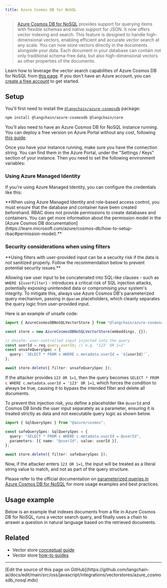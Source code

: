 ```yaml
---
title: Azure Cosmos DB for NoSQL
---
```


> [Azure Cosmos DB for NoSQL](https://learn.microsoft.com/azure/cosmos-db/nosql/) provides support for querying items with flexible schemas and native support for JSON. It now offers vector indexing and search. This feature is designed to handle high-dimensional vectors, enabling efficient and accurate vector search at any scale. You can now store vectors directly in the documents alongside your data. Each document in your database can contain not only traditional schema-free data, but also high-dimensional vectors as other properties of the documents.

Learn how to leverage the vector search capabilities of Azure Cosmos DB for NoSQL from [this page](https://learn.microsoft.com/azure/cosmos-db/nosql/vector-search). If you don't have an Azure account, you can [create a free account](https://azure.microsoft.com/free/) to get started.

## Setup

You'll first need to install the [`@langchain/azure-cosmosdb`](https://www.npmjs.com/package/@langchain/azure-cosmosdb) package:


<IntegrationInstallTooltip/>

```bash npm
npm install @langchain/azure-cosmosdb @langchain/core
```
You'll also need to have an Azure Cosmos DB for NoSQL instance running. You can deploy a free version on Azure Portal without any cost, following [this guide](https://learn.microsoft.com/azure/cosmos-db/nosql/quickstart-portal).

Once you have your instance running, make sure you have the connection string. You can find them in the Azure Portal, under the "Settings / Keys" section of your instance. Then you need to set the following environment variables:


<EnvExamples />

### Using Azure Managed Identity

If you're using Azure Managed Identity, you can configure the credentials like this:


<AzureCosmosdbNosqlManagedIdentity />

<Info>
**When using Azure Managed Identity and role-based access control, you must ensure that the database and container have been created beforehand. RBAC does not provide permissions to create databases and containers. You can get more information about the permission model in the [Azure Cosmos DB documentation](https://learn.microsoft.com/azure/cosmos-db/how-to-setup-rbac#permission-model).**


</Info>

### Security considerations when using filters

<Warning>
**Using filters with user-provided input can be a security risk if the data is not sanitized properly. Follow the recommendation below to prevent potential security issues.**


</Warning>

Allowing raw user input to be concatenated into SQL-like clauses - such as `WHERE ${userFilter}` - introduces a critical risk of SQL injection attacks, potentially exposing unintended data or compromising your system's integrity. To mitigate this, always use Azure Cosmos DB's parameterized query mechanism, passing in `@param` placeholders, which cleanly separates the query logic from user-provided input.

Here is an example of unsafe code:

```typescript
import { AzureCosmosDBNoSQLVectorStore } from "@langchain/azure-cosmosdb";

const store = new AzureCosmosDBNoSQLVectorStore(embeddings, {});

// Unsafe: user-controlled input injected into the query
const userId = req.query.userId; // e.g. "123' OR 1=1"
const unsafeQuerySpec = {
  query: `SELECT * FROM c WHERE c.metadata.userId = '${userId}'`,
};

await store.delete({ filter: unsafeQuerySpec });
```
If the attacker provides `123 OR 1=1`, then the query becomes `SELECT * FROM c WHERE c.metadata.userId = '123' OR 1=1`, which forces the condition to always be true, causing it to bypass the intended filter and delete all documents.

To prevent this injection risk, you define a placeholder like `@userId` and Cosmos DB binds the user input separately as a parameter, ensuring it is treated strictly as data and not executable query logic as shown below.

```typescript
import { SqlQuerySpec } from "@azure/cosmos";

const safeQuerySpec: SqlQuerySpec = {
  query: "SELECT * FROM c WHERE c.metadata.userId = @userId",
  parameters: [{ name: "@userId", value: userId }],
};

await store.delete({ filter: safeQuerySpec });
```

Now, if the attacker enters `123 OR 1=1`, the input will be treated as a literal string value to match, and not as part of the query structure.

Please refer to the official documentation on [parameterized queries in Azure Cosmos DB for NoSQL](https://learn.microsoft.com/azure/cosmos-db/nosql/query/parameterized-queries) for more usage examples and best practices.

## Usage example

Below is an example that indexes documents from a file in Azure Cosmos DB for NoSQL, runs a vector search query, and finally uses a chain to answer a question in natural language
based on the retrieved documents.


<AzureCosmosdbNosql />

## Related

- Vector store [conceptual guide](/oss/javascript/integrations/vectorstores)
- Vector store [how-to guides](/oss/javascript/integrations/vectorstores)

---

<Callout icon="pen-to-square" iconType="regular">
  [Edit the source of this page on GitHub](https://github.com/langchain-ai/docs/edit/main/src/oss/javascript/integrations/vectorstores/azure_cosmosdb_nosql.mdx)
</Callout>

